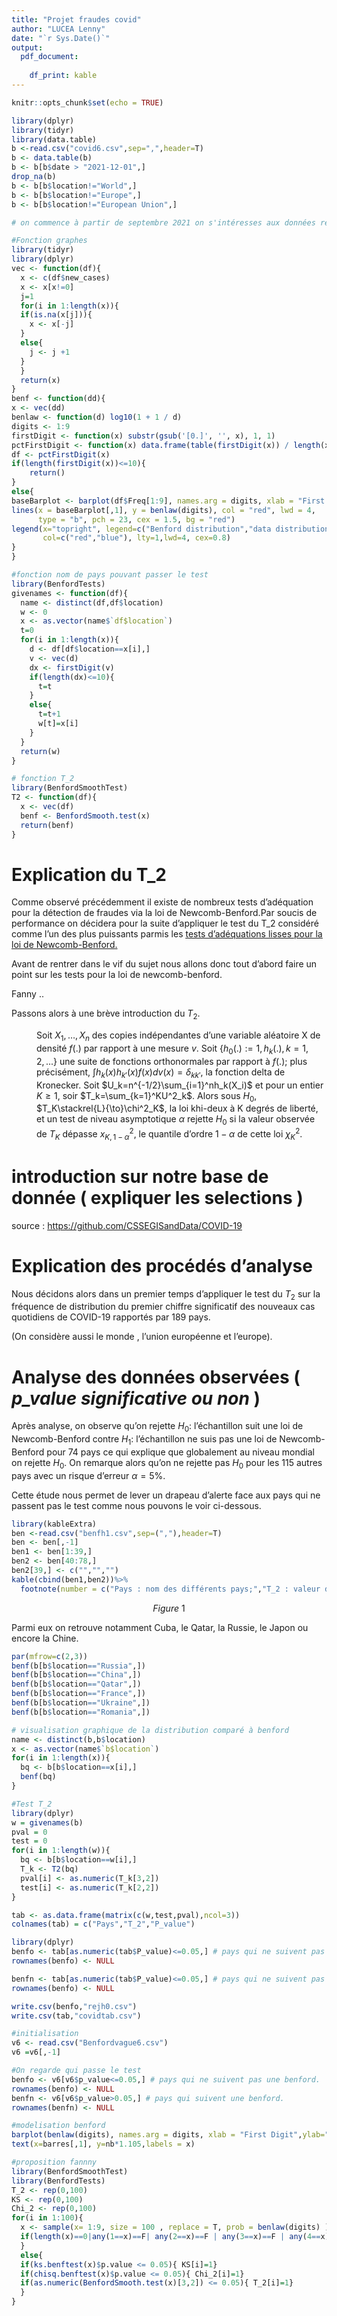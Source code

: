 ```yaml
---
title: "Projet fraudes covid"
author: "LUCEA Lenny"
date: "`r Sys.Date()`"
output: 
  pdf_document:
    
    df_print: kable
---
```


```r
knitr::opts_chunk$set(echo = TRUE)
```

\renewcommand{\contentsname}{Sommaire}

\tableofcontents

\newpage

```r
library(dplyr)
library(tidyr)
library(data.table)
b <-read.csv("covid6.csv",sep=",",header=T)
b <- data.table(b)
b <- b[b$date > "2021-12-01",]
drop_na(b)
b <- b[b$location!="World",]
b <- b[b$location!="Europe",]
b <- b[b$location!="European Union",]

# on commence à partir de septembre 2021 on s'intéresses aux données récentes.
```

```r
#Fonction graphes
library(tidyr)
library(dplyr)
vec <- function(df){
  x <- c(df$new_cases)
  x <- x[x!=0]
  j=1
  for(i in 1:length(x)){
  if(is.na(x[j])){
    x <- x[-j]
  }
  else{
    j <- j +1
  }
  }
  return(x)
}
benf <- function(dd){
x <- vec(dd)
benlaw <- function(d) log10(1 + 1 / d)
digits <- 1:9
firstDigit <- function(x) substr(gsub('[0.]', '', x), 1, 1)
pctFirstDigit <- function(x) data.frame(table(firstDigit(x)) / length(x))
df <- pctFirstDigit(x)
if(length(firstDigit(x))<=10){
    return()
}
else{
baseBarplot <- barplot(df$Freq[1:9], names.arg = digits, xlab = "First Digit",ylab="frequency", ylim = c(0, .35),col="blue",main=dd$location[1])
lines(x = baseBarplot[,1], y = benlaw(digits), col = "red", lwd = 4, 
      type = "b", pch = 23, cex = 1.5, bg = "red")
legend(x="topright", legend=c("Benford distribution","data distribution"),
       col=c("red","blue"), lty=1,lwd=4, cex=0.8)
}
}
```

```r
#fonction nom de pays pouvant passer le test
library(BenfordTests)
givenames <- function(df){
  name <- distinct(df,df$location)
  w <- 0
  x <- as.vector(name$`df$location`)
  t=0
  for(i in 1:length(x)){
    d <- df[df$location==x[i],]
    v <- vec(d)
    dx <- firstDigit(v)
    if(length(dx)<=10){
      t=t
    }
    else{
      t=t+1
      w[t]=x[i]
    }
  }
  return(w)
}
```

```r
# fonction T_2
library(BenfordSmoothTest)
T2 <- function(df){
  x <- vec(df)
  benf <- BenfordSmooth.test(x)
  return(benf)
}
```

# Explication du T_2

Comme observé précédemment il existe de nombreux tests d'adéquation pour la détection de fraudes via la loi de Newcomb-Benford.Par soucis de performance on décidera pour la suite d'appliquer le test du T_2 considéré comme l'un des plus puissants parmis les [[tests d'adéquations lisses pour la loi de Newcomb-Benford]{.ul}](https://www.openscience.fr/IMG/pdf/iste_mas20v3n1_1.pdf)[.]{.ul}

Avant de rentrer dans le vif du sujet nous allons donc tout d'abord faire un point sur les tests pour la loi de newcomb-benford.

Fanny ..

Passons alors à une brève introduction du $T_2$.

\textcolor{red}{Théorème}

:   Soit $X_1,\dots,X_n$ des copies indépendantes d'une variable aléatoire X de densité $f(.)$ par rapport à une mesure $v$. Soit $\{h_0(.) := 1,h_k(.),k=1,2,...\}$ une suite de fonctions orthonormales par rapport à $f(.)$; plus précisément, $\int{h_k(x)h_{k'}(x)f(x)dv(x)=\delta_{kk'}}$, la fonction delta de Kronecker. Soit $U_k=n^{-1/2}\sum_{i=1}^nh_k(X_i)$ et pour un entier $K\ge1$, soir $T_k=\sum_{k=1}^KU^2_k$. Alors sous $H_0$, $T_K\stackrel{L}{\to}\chi^2_K$, la loi khi-deux à K degrés de liberté, et un test de niveau asymptotique $\alpha$ rejette $H_0$ si la valeur observée de $T_K$ dépasse $x^2_{K,1-\alpha}$, le quantile d'ordre $1-\alpha$ de cette loi $\chi_K^2$.

# introduction sur notre base de donnée ( expliquer les selections )

source : <https://github.com/CSSEGISandData/COVID-19>

# Explication des procédés d'analyse

Nous décidons alors dans un premier temps d'appliquer le test du $T_2$ sur la fréquence de distribution du premier chiffre significatif des nouveaux cas quotidiens de COVID-19 rapportés par 189 pays.

(On considère aussi le monde , l'union européenne et l'europe).

# Analyse des données observées ( *p_value significative ou non* )

Après analyse, on observe qu'on rejette $H_0 :$ l'échantillon suit une loi de Newcomb-Benford contre $H_1 :$ l'échantillon ne suis pas une loi de Newcomb-Benford pour 74 pays ce qui explique que globalement au niveau mondial on rejette $H_0$. On remarque alors qu'on ne rejette pas $H_0$ pour les 115 autres pays avec un risque d'erreur $\alpha=5\%$.

Cette étude nous permet de lever un drapeau d'alerte face aux pays qui ne passent pas le test comme nous pouvons le voir ci-dessous.

```r
library(kableExtra)
ben <-read.csv("benfh1.csv",sep=(","),header=T)
ben <- ben[,-1]
ben1 <- ben[1:39,]
ben2 <- ben[40:78,]
ben2[39,] <- c("","","")
kable(cbind(ben1,ben2))%>%
  footnote(number = c("Pays : nom des différents pays;","T_2 : valeur de la statistique du T_2;"," p_value : p_value associée."))
```

$$
Figure~1
$$

Parmi eux on retrouve notamment Cuba, le Qatar, la Russie, le Japon ou encore la Chine.

```r
par(mfrow=c(2,3))
benf(b[b$location=="Russia",])
benf(b[b$location=="China",])
benf(b[b$location=="Qatar",])
benf(b[b$location=="France",])
benf(b[b$location=="Ukraine",])
benf(b[b$location=="Romania",])
```

```r
# visualisation graphique de la distribution comparé à benford
name <- distinct(b,b$location)
x <- as.vector(name$`b$location`)
for(i in 1:length(x)){
  bq <- b[b$location==x[i],]
  benf(bq)
} 
```

```r
#Test T_2
library(dplyr)
w = givenames(b)
pval = 0
test = 0
for(i in 1:length(w)){
  bq <- b[b$location==w[i],]
  T_k <- T2(bq)
  pval[i] <- as.numeric(T_k[3,2])
  test[i] <- as.numeric(T_k[2,2])
}
```

```r
tab <- as.data.frame(matrix(c(w,test,pval),ncol=3))
colnames(tab) = c("Pays","T_2","P_value")
```

```r
library(dplyr)
benfo <- tab[as.numeric(tab$P_value)<=0.05,] # pays qui ne suivent pas une benford.
rownames(benfo) <- NULL

```

```r
benfn <- tab[as.numeric(tab$P_value)<=0.05,] # pays qui ne suivent pas une benford.
rownames(benfo) <- NULL
```

```r
write.csv(benfo,"rejh0.csv")
write.csv(tab,"covidtab.csv")
```

```r
#initialisation
v6 <- read.csv("Benfordvague6.csv")
v6 =v6[,-1]
```

```r
#On regarde qui passe le test
benfo <- v6[v6$p_value<=0.05,] # pays qui ne suivent pas une benford.
rownames(benfo) <- NULL
benfn <- v6[v6$p_value>0.05,] # pays qui suivent une benford.
rownames(benfn) <- NULL
```

```r
#modelisation benford
barplot(benlaw(digits), names.arg = digits, xlab = "First Digit",ylab="frequency", ylim = c(0, .35),col="blue")
text(x=barres[,1], y=nb*1.105,labels = x)
```

```r
#proposition fannny
library(BenfordSmoothTest)
library(BenfordTests)
T_2 <- rep(0,100)
KS <- rep(0,100)
Chi_2 <- rep(0,100)
for(i in 1:100){
  x <- sample(x= 1:9, size = 100 , replace = T, prob = benlaw(digits) )
  if(length(x)==0|any(1==x)==F| any(2==x)==F | any(3==x)==F | any(4==x)==F | any(5==x)==F| any(6==x)==F | any(7==x)==F | any(8==x)==F | any(9==x)==F){
  }
  else{
  if(ks.benftest(x)$p.value <= 0.05){ KS[i]=1}
  if(chisq.benftest(x)$p.value <= 0.05){ Chi_2[i]=1}
  if(as.numeric(BenfordSmooth.test(x)[3,2]) <= 0.05){ T_2[i]=1}
  }
}
```
